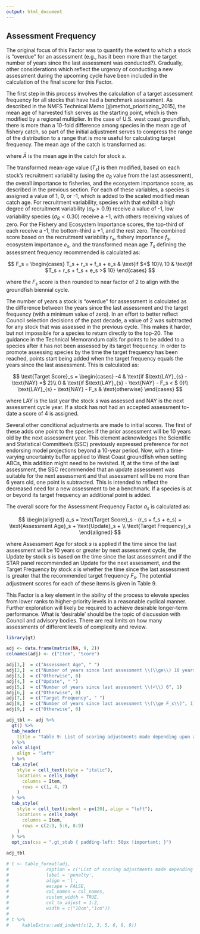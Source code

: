 ```yaml
---
output: html_document
---
```


## Assessment Frequency

The original focus of this Factor was to quantify the extent to which a stock is "overdue" for an assessment (e.g., has it been more than the target number of years since the last assessment was conducted?). Gradually, other considerations which reflect the urgency of conducting a new assessment during the upcoming cycle have been included in the calculation of the final score for this Factor. 

The first step in this process involves the calculation of a target assessment frequency for all stocks that have had a benchmark assessment.  As described in the NMFS Technical Memo [@methot_prioritizing_2015], the mean age of harvested fish serves as the starting point, which is then modified by a regional multiplier. In the case of U.S. west coast groundfish, there is more than a 10-fold difference among species in the mean age of fishery catch, so part of the initial adjustment serves to compress the range of the distribution to a range that is more useful for calculating target frequency. The mean age of the catch is transformed as:

\begin{equation}
T_s = (\bar{A}_s*20)^{0.38}
\end{equation}

where $\bar{A}$ is the mean age in the catch for stock $s$.

The transformed mean-age value ($T_s$) is then modified, based on each stock's recruitment variability (using the $\sigma_R$ value from the last assessment), the overall importance to fisheries, and the ecosystem importance score, as described in the previous section.  For each of these variables, a species is assigned a value of 1, 0, or -1, which is added to the scaled modified mean catch age.  For recruitment variability, species with that exhibit a high degree of recruitment variability  ($\sigma_R > 0.9$) receive a value of -1, low variability species ($\sigma_R < 0.30$) receive a +1, with others receiving values of zero.  For the Fishery and Ecosystem Importance scores, the top-third of each receive a -1, the bottom-third a +1, and the rest zero. The combined score based on the recruitment variability $r_s$, fishery importance $f_s$, ecosystem importance $e_s$, and the transformed mean age $T_s$ defining the assessment frequency recommended is calculated as:

$$
F_s =
\begin{cases} 
T_s + r_s + f_s + e_s & \text{if $<$ 10}\\ 
10 & \text{if $T_s + r_s + f_s + e_s >$ 10} 
\end{cases}
$$

where the $F_s$ score is then rounded to near factor of 2 to align with the groundfish biennial cycle.

The number of years a stock is "overdue" for assessment is calculated as the difference between the years since the last assessment and the target frequency (with a minimum value of zero). In an effort to better reflect Council selection decisions of the past decade, a value of 2 was subtracted for any stock that was assessed in the previous cycle.  This makes it harder, but not impossible for a species to return directly to the top-20.  The guidance in the Technical Memorandum calls for points to be added to a species after it has not been assessed by its target frequency.  In order to promote assessing species by the time the target frequency has been reached, points start being added when the target frequency equals the years since the last assessment. This is calculated as:

$$
\text{Target Score}_s = 
\begin{cases}
-4 & \text{if $\text{LAY}_{s} - \text{NAY} =$ 2}\\
0  & \text{if $\text{LAY}_{s} - \text{NAY} - F_s < $ 0}\\
\text{LAY}_{s} - \text{NAY} - F_s & \text{otherwise}
\end{cases}
$$

where LAY is the last year the stock $s$ was assessed and NAY is the next assessment cycle year.  If a stock has not had an accepted assessment to-date a score of 4 is assigned. 

Several other conditional adjustments are made to initial scores. The first of these adds one point to the species if the prior assessment will be 10 years old by the next assessment year. This element acknowledges the Scientific and Statistical Committee's (SSC) previously expressed preference for not endorsing model projections beyond a 10-year period. Now, with a time-varying uncertainty buffer applied to West Coast groundfish when setting ABCs, this addition might need to be revisited.  If, at the time of the last assessment, the SSC recommended that an update assessment was suitable for the next assessment and that assessment will be no more than 6 years old, one point is subtracted.  This is intended to reflect the decreased need for a new assessment to be a benchmark.  If a species is at or beyond its target frequency an additional point is added.  

The overall score for the Assessment Frequency Factor $a_s$ is calculated as:

$$
\begin{aligned}
a_s = \text{Target Score}_s - (r_s + f_s + e_s) + \text{Assessment Age}_s + \text{Update}_s + \\
\text{Target Frequency}_s 
\end{aligned}
$$

where Assessment Age for stock $s$ is applied if the time since the last assessment will be 10 years or greater by next assessment cycle, the Update by stock $s$ is based on the time since the last assessment and if the STAR panel recommended an Update for the next assessment, and the Target Frequency by stock $s$ is whether the time since the last assessment is greater that the recommended target frequency $F_s$. The potential adjustment scores for each of these items is given in Table 9.

This Factor is a key element in the ability of the process to elevate species from lower ranks to higher-priority levels in a reasonable cyclical manner. Further exploration will likely be required to achieve desirable longer-term performance. What is 'desirable' should be the topic of discussion with Council and advisory bodies. There are real limits on how many assessments of different levels of complexity and review. 


```r
library(gt)

adj <- data.frame(matrix(NA, 9, 2))
colnames(adj) <- c("Item", "Score")

adj[1,]  = c("Assessment Age", " ")
adj[2,]  = c("Number of years since last assessment \\(\\ge\\) 10 years", 1)
adj[3,]  = c("Otherwise", 0)
adj[4,]  = c("Update", " ")
adj[5,]  = c("Number of years since last assessment \\(<\\) 6", 1)
adj[6,]  = c("Otherwise", 0)
adj[7,]  = c("Target Frequency", " ")
adj[8,]  = c("Number of years since last assessment \\(\\ge F_s\\)", 1)
adj[9,]  = c("Otherwise", 0)

adj_tbl <- adj %>%
  gt() %>%
  tab_header(
    title = "Table 9: List of scoring adjustments made depending upon assessment age, the level of recommended next assessment, and the target assessment frequency."
  ) %>%
  cols_align(
    align = "left"
  ) %>%
  tab_style(
    style = cell_text(style = "italic"),
    locations = cells_body(
      columns = Item,
      rows = c(1, 4, 7)
    )
  ) %>%
  tab_style(
    style = cell_text(indent = px(20), align = "left"),
    locations = cells_body(
      columns = Item,
      rows = c(2:3, 5:6, 8:9)
    )
  ) %>%
  opt_css(css = ".gt_stub { padding-left: 50px !important; }")

adj_tbl

# t <- table_format(adj, 
#              caption = c('List of scoring adjustments made depending upon assessment age, the level of recommended next assessment, and the target assessment frequency.'),
#              label = 'penalty',
#              align = 'l',
#              escape = FALSE,
#              col_names = col_names,             
#              custom_width = TRUE,
#              col_to_adjust = 1:2,
#              width = c("10cm","1cm"))
# 
# t %>%
#     kableExtra::add_indent(c(2, 3, 5, 6, 8, 9)) 

```                    
